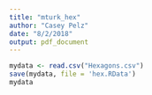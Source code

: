 ```yaml
---
title: "mturk_hex"
author: "Casey Pelz"
date: "8/2/2018"
output: pdf_document
---
```


```r
mydata <- read.csv("Hexagons.csv")
save(mydata, file = 'hex.RData')
mydata
```

